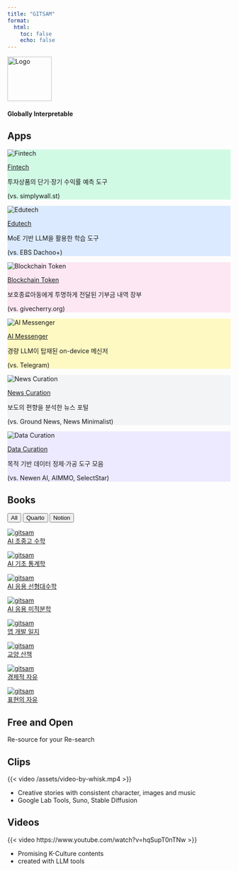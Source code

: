```yaml
---
title: "GITSAM"
format:
  html:
    toc: false
    echo: false
---
```


<div class="text-center">
  <img src="assets/logo.png" alt="Logo" width="100" height="100" />
  <h4>Globally Interpretable</h4><h3><span class="text blue"></span></h3>
</div>

<script>
  const words = ["Tech", "Science", "Art", "Math"];
  const colors = ["blue", "green", "yellow", "red"];
  const text = document.querySelector(".text");

  function* generator() {
    let index = 0;
    while (true) {
      yield index++;
      if (index >= words.length) index = 0;
    }
  }

  function printChar(word) {
    let i = 0;
    text.innerHTML = "";
    text.className = "text " + colors[words.indexOf(word)];
    const id = setInterval(() => {
      if (i >= word.length) {
        clearInterval(id);
        setTimeout(deleteChar, 800);
      } else {
        text.innerHTML += word[i];
        i++;
      }
    }, 150);
  }

  function deleteChar() {
    let word = text.innerHTML;
    let i = word.length;
    const id = setInterval(() => {
      if (i > 0) {
        text.innerHTML = word.substring(0, --i);
      } else {
        text.className = "text";
        printChar(words[gen.next().value]);
        clearInterval(id);
      }
    }, 100);
  }

  const gen = generator();
  printChar(words[gen.next().value]);
</script>

## Apps

<div class="feature-grid">

<div class="feature-card" style="background-color: #D1FAE5;">
  <img src="assets/logo-green.png" alt="Fintech" />
  <p class="feature-title">
    <a href="https://www.gitsam.com/">Fintech</a>
  </p>
  <p class="feature-text">
    투자상품의 단기·장기 수익률 예측 도구
  </p>
  <p class="feature-subtext">
    (vs. simplywall.st)
  </p>
</div>

<div class="feature-card" style="background-color: #DBEAFE;">
  <img src="assets/logo-blue.png" alt="Edutech" />
  <p class="feature-title">
    <a href="https://www.gitsam.com/">Edutech</a>
  </p>
  <p class="feature-text">
    MoE 기반 LLM을 활용한 학습 도구
  </p>
  <p class="feature-subtext">
    (vs. EBS Dachoo+)
  </p>
</div>

<div class="feature-card" style="background-color: #FCE7F3;">
  <img src="assets/logo-pink.png" alt="Blockchain Token" />
  <p class="feature-title">
    <a href="https://www.gitsam.com/">Blockchain Token</a>
  </p>
  <p class="feature-text">
    보호종료아동에게 투명하게 전달된 기부금 내역 장부
  </p>
  <p class="feature-subtext">
    (vs. givecherry.org)
  </p>
</div>

<div class="feature-card" style="background-color: #FEF9C3;">
  <img src="assets/logo-yellow.png" alt="AI Messenger" />
  <p class="feature-title">
    <a href="https://www.gitsam.com/">AI Messenger</a>
  </p>
  <p class="feature-text">
     경량 LLM이 탑재된 on-device 메신저
  </p>
  <p class="feature-subtext">
    (vs. Telegram)
  </p>
</div>

<div class="feature-card" style="background-color: #F3F4F6;">
  <img src="assets/logo-gray.png" alt="News Curation" />
  <p class="feature-title">
    <a href="https://www.gitsam.com/">News Curation</a>
  </p>
  <p class="feature-text">
    보도의 편향을 분석한 뉴스 포털
  </p>
  <p class="feature-subtext">
    (vs. Ground News, News Minimalist)
  </p>
</div>

<div class="feature-card" style="background-color: #EDE9FE;">
  <img src="assets/logo-violet.png" alt="Data Curation" />
  <p class="feature-title">
    <a href="https://www.gitsam.com/">Data Curation</a>
  </p>
  <p class="feature-text">
    목적 기반 데이터 정제·가공 도구 모음
  </p>
  <p class="feature-subtext">
    (vs. Newen AI, AIMMO, SelectStar)
  </p>
</div>

</div>

## Books

<!-- 태그 필터 버튼 -->
<div id="tag-filter">
  <button onclick="filterBooks('all')">All</button>
  <button onclick="filterBooks('quarto')">Quarto</button>
  <button onclick="filterBooks('notion')">Notion</button>
</div>

<div class="book-grid">

<div class="book-card" data-tags="quarto">
  <a href="book-ai-math/index.html" target="_blank">
    <img src="/assets/cover-math.png" alt="gitsam" />
    <div class="book-title">AI 초중고 수학</div>
  </a>
</div>

<div class="book-card" data-tags="quarto">
  <a href="book-ai-stats/index.html" target="_blank">
    <img src="/assets/cover-stats.png" alt="gitsam" />
    <div class="book-title">AI 기초 통계학</div>
  </a>
</div>

<div class="book-card" data-tags="quarto">
  <a href="book-ai-algebra/index.html" target="_blank">
    <img src="/assets/cover-algebra.png" alt="gitsam" />
    <div class="book-title">AI 응용 선형대수학</div>
  </a>
</div>

<div class="book-card" data-tags="quarto">
  <a href="book-ai-calculus/index.html" target="_blank">
    <img src="/assets/cover-calculus.png" alt="gitsam" />
    <div class="book-title">AI 응용 미적분학</div>
  </a>
</div>

<div class="book-card" data-tags="notion">
  <a href="https://gitsam.notion.site/1fbd716ee0de801a8a22e31dc6b9c719" target="_blank">
    <img src="/assets/cover-app-log.png" alt="gitsam" />
    <div class="book-title">앱 개발 일지</div>
  </a>
</div>

<div class="book-card" data-tags="notion">
  <a href="https://gitsam.notion.site/ab09bfb8292b464a846d55e7d3df7a8d?v=ac5787ddcbfe48958d3a8d2777c59c5c" target="_blank">
    <img src="/assets/cover-liberal-arts.png" alt="gitsam" />
    <div class="book-title">교양 산책</div>
  </a>
</div>

<div class="book-card" data-tags="notion">
  <a href="https://gitsam.notion.site/179d716ee0de8051bbadeac43a1600f1?v=20ad716ee0de8031afaf000cc3d2c6a1" target="_blank">
    <img src="/assets/cover-theory.png" alt="gitsam" />
    <div class="book-title">경제적 자유</div>
  </a>
</div>

<div class="book-card" data-tags="notion">
  <a href="https://gitsam.notion.site/20ad716ee0de80fdacd7fe3516c4b608?v=20ad716ee0de801ea051000ce11ecfac" target="_blank">
    <img src="/assets/cover-han.png" alt="gitsam" />
    <div class="book-title">표현의 자유</div>
  </a>
</div>

</div>

<script>
  function filterBooks(tag, btn) {
    const cards = document.querySelectorAll('.book-card');
    cards.forEach(card => {
      const tags = card.getAttribute('data-tags').split(' ');
      if (tag === 'all' || tags.includes(tag)) {
        card.style.display = 'block';
      } else {
        card.style.display = 'none';
      }
    });

    // === 버튼 활성화(active) 상태 관리 ===
    const buttons = document.querySelectorAll('#tag-filter button');
    buttons.forEach(b => b.classList.remove('active'));
    btn.classList.add('active');
  }
</script>


::: {.callout-note}

## Free and Open

Re-source for your Re-search

:::

::: {.panel-tabset}

## Clips

{{< video /assets/video-by-whisk.mp4 >}}

- Creative stories with consistent character, images and music
- Google Lab Tools, Suno, Stable Diffusion

## Videos

{{< video https://www.youtube.com/watch?v=hqSupT0nTNw >}}

- Promising K-Culture contents
- created with LLM tools

:::